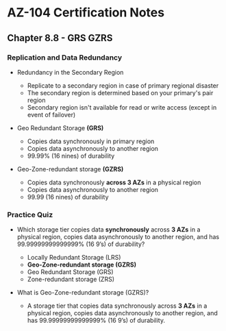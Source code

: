 # AZ-104 Certification Notes
## Chapter 8.8 - GRS GZRS

### Replication and Data Redundancy
* Redundancy in the Secondary Region
	* Replicate to a secondary region in case of primary regional disaster
	* The secondary region is determined based on your primary's pair region
	* Secondary region isn't available for read or write access (except in event of failover)

* Geo Redundant Storage **(GRS)**
	* Copies data synchronously in primary region
	* Copies data asynchronously to another region
	* 99.99% (16 nines) of durability
* Geo-Zone-redundant storage **(GZRS)**
	* Copies data synchronously **across 3 AZs** in a physical region
	* Copies data asynchronously to another region
	* 99.99 (16 nines) of durability

### Practice Quiz
* Which storage tier copies data **synchronously** across **3 AZs** in a physical region, copies data asynchronously to another region, and has 99.99999999999999% (16 9’s) of durability?
	* Locally Redundant Storage (LRS)
	* **Geo-Zone-redundant storage (GZRS)**
	* Geo Redundant Storage (GRS)
	* Zone-redundant storage (ZRS)

* What is Geo-Zone-redundant storage (GZRS)?
	* A storage tier that copies data synchronously across **3 AZs** in a physical region, copies data asynchronously to another region, and has 99.99999999999999% (16 9’s) of durability.